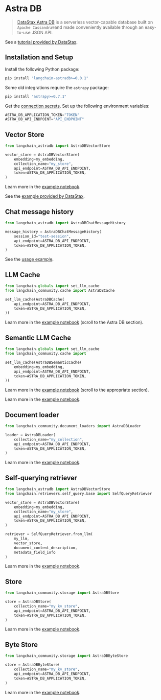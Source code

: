 # Astra DB

> [DataStax Astra DB](https://docs.datastax.com/en/astra/home/astra.html) is a serverless 
> vector-capable database built on `Apache Cassandra®`and made conveniently available
> through an easy-to-use JSON API.

See a [tutorial provided by DataStax](https://docs.datastax.com/en/astra/astra-db-vector/tutorials/chatbot.html).

## Installation and Setup

Install the following Python package:
```bash
pip install "langchain-astradb>=0.0.1"
```

Some old integrations require the `astrapy` package:
```bash
pip install "astrapy>=0.7.1"
```

Get the [connection secrets](https://docs.datastax.com/en/astra/astra-db-vector/get-started/quickstart.html).
Set up the following environment variables:

```python
ASTRA_DB_APPLICATION_TOKEN="TOKEN"
ASTRA_DB_API_ENDPOINT="API_ENDPOINT"
```

## Vector Store

```python
from langchain_astradb import AstraDBVectorStore

vector_store = AstraDBVectorStore(
    embedding=my_embedding,
    collection_name="my_store",
    api_endpoint=ASTRA_DB_API_ENDPOINT,
    token=ASTRA_DB_APPLICATION_TOKEN,
)
```

Learn more in the [example notebook](/docs/integrations/vectorstores/astradb).

See the [example provided by DataStax](https://docs.datastax.com/en/astra/astra-db-vector/integrations/langchain.html).

## Chat message history

```python
from langchain_astradb import AstraDBChatMessageHistory

message_history = AstraDBChatMessageHistory(
    session_id="test-session",
    api_endpoint=ASTRA_DB_API_ENDPOINT,
    token=ASTRA_DB_APPLICATION_TOKEN,
)
```

See the [usage example](/docs/integrations/memory/astradb_chat_message_history#example).

## LLM Cache

```python
from langchain.globals import set_llm_cache
from langchain_community.cache import AstraDBCache

set_llm_cache(AstraDBCache(
    api_endpoint=ASTRA_DB_API_ENDPOINT,
    token=ASTRA_DB_APPLICATION_TOKEN,
))
```

Learn more in the [example notebook](/docs/integrations/llms/llm_caching#astra-db-caches) (scroll to the Astra DB section).


## Semantic LLM Cache

```python
from langchain.globals import set_llm_cache
from langchain_community.cache import 

set_llm_cache(AstraDBSemanticCache(
    embedding=my_embedding,
    api_endpoint=ASTRA_DB_API_ENDPOINT,
    token=ASTRA_DB_APPLICATION_TOKEN,
))
```

Learn more in the [example notebook](/docs/integrations/llms/llm_caching#astra-db-caches) (scroll to the appropriate section).

Learn more in the [example notebook](/docs/integrations/memory/astradb_chat_message_history).

## Document loader

```python
from langchain_community.document_loaders import AstraDBLoader

loader = AstraDBLoader(
    collection_name="my_collection",
    api_endpoint=ASTRA_DB_API_ENDPOINT,
    token=ASTRA_DB_APPLICATION_TOKEN,
)
```

Learn more in the [example notebook](/docs/integrations/document_loaders/astradb).

## Self-querying retriever

```python
from langchain_astradb import AstraDBVectorStore
from langchain.retrievers.self_query.base import SelfQueryRetriever

vector_store = AstraDBVectorStore(
    embedding=my_embedding,
    collection_name="my_store",
    api_endpoint=ASTRA_DB_API_ENDPOINT,
    token=ASTRA_DB_APPLICATION_TOKEN,
)

retriever = SelfQueryRetriever.from_llm(
    my_llm,
    vector_store,
    document_content_description,
    metadata_field_info
)
```

Learn more in the [example notebook](/docs/integrations/retrievers/self_query/astradb).

## Store

```python
from langchain_community.storage import AstraDBStore

store = AstraDBStore(
    collection_name="my_kv_store",
    api_endpoint=ASTRA_DB_API_ENDPOINT,
    token=ASTRA_DB_APPLICATION_TOKEN,
)
```

Learn more in the [example notebook](/docs/integrations/stores/astradb#astradbstore).

## Byte Store

```python
from langchain_community.storage import AstraDBByteStore

store = AstraDBByteStore(
    collection_name="my_kv_store",
    api_endpoint=ASTRA_DB_API_ENDPOINT,
    token=ASTRA_DB_APPLICATION_TOKEN,
)
```

Learn more in the [example notebook](/docs/integrations/stores/astradb#astradbbytestore).
